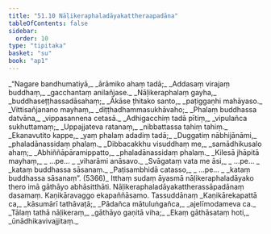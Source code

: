 ```yaml
---
title: "51.10 Nāḷikeraphaladāyakattheraapadāna"
tableOfContents: false
sidebar:
  order: 10
type: "tipitaka"
basket: "su"
book: "ap1"
---
```



<DynamicBreadcrumb />

<Division number="91" book="ap1" bookNo="20" page="436">

<Paragraph number="6676" type="verses" book="ap1">
_“Nagare bandhumatiyā,_  
_ārāmiko ahaṃ tadā;_  
_Addasaṃ virajaṃ buddhaṃ,_  
_gacchantaṃ anilañjase._  

</Paragraph>

</Division>
<Division number="92" book="ap1" bookNo="20" page="436">

<Paragraph number="6677" type="verses" book="ap1">
_Nāḷikeraphalaṃ gayha,_  
_buddhaseṭṭhassadāsahaṃ;_  
_Ākāse ṭhitako santo,_  
_paṭiggaṇhi mahāyaso._  

</Paragraph>

</Division>
<Division number="93" book="ap1" bookNo="20" page="436">

<Paragraph number="6678" type="verses" book="ap1">
_Vittisañjanano mayhaṃ,_  
_diṭṭhadhammasukhāvaho;_  
_Phalaṃ buddhassa datvāna,_  
_vippasannena cetasā._  

</Paragraph>

</Division>
<Division number="94" book="ap1" bookNo="20" page="436">

<Paragraph number="6679" type="verses" book="ap1">
_Adhigacchiṃ tadā pītiṃ,_  
_vipulañca sukhuttamaṃ;_  
_Uppajjateva ratanaṃ,_  
_nibbattassa tahiṃ tahiṃ._  

</Paragraph>

</Division>
<Division number="95" book="ap1" bookNo="20" page="436">

<Paragraph number="6680" type="verses" book="ap1">
_Ekanavutito kappe,_  
_yaṃ phalaṃ adadiṃ tadā;_  
_Duggatiṃ nābhijānāmi,_  
_phaladānassidaṃ phalaṃ._  

</Paragraph>

</Division>
<Division number="96" book="ap1" bookNo="20" page="436">

<Paragraph number="6681" type="verses" book="ap1">
_Dibbacakkhu visuddhaṃ me,_  
_samādhikusalo ahaṃ;_  
_Abhiññāpāramippatto,_  
_phaladānassidaṃ phalaṃ._  

</Paragraph>

</Division>
<Division number="97" book="ap1" bookNo="20" page="437">

<Paragraph number="6682" type="verses" book="ap1">
_Kilesā jhāpitā mayhaṃ,_  
_ …pe… _  
_viharāmi anāsavo._  

</Paragraph>

</Division>
<Division number="98" book="ap1" bookNo="20" page="437">

<Paragraph number="6683" type="verses" book="ap1">
_Svāgataṃ vata me āsi,_  
_ …pe… _  
_kataṃ buddhassa sāsanaṃ._  

</Paragraph>

</Division>
<Division number="99" book="ap1" bookNo="20" page="437">

<Paragraph number="6684" type="verses" book="ap1">
_Paṭisambhidā catasso,_  
_ …pe… _  
_kataṃ buddhassa sāsanaṃ”. (5366)_  

</Paragraph>

<Paragraph number="6685" book="ap1">
Itthaṃ sudaṃ āyasmā nāḷikeraphaladāyako thero imā gāthāyo abhāsitthāti.

</Paragraph>
</Division>

<Paragraph number="6686" type="center" book="ap1">
Nāḷikeraphaladāyakattherassāpadānaṃ dasamaṃ.



</Paragraph>

<Paragraph number="6687" type="center" book="ap1">
Kaṇikāravaggo ekapaññāsamo.



</Paragraph>

<Paragraph number="6688" type="center" book="ap1">
Tassuddānaṃ


</Paragraph>

<Paragraph number="6689" type="verses" book="ap1">
_Kaṇikārekapattā ca,_  
_kāsumārī tathāvaṭā;_  
_Pādañca mātuluṅgañca,_  
_ajelīmodameva ca._  

</Paragraph>

<Paragraph number="6690" type="verses" book="ap1">
_Tālaṃ tathā nāḷikeraṃ,_  
_gāthāyo gaṇitā viha;_  
_Ekaṃ gāthāsataṃ hoti,_  
_ūnādhikavivajjitaṃ._
</Paragraph>